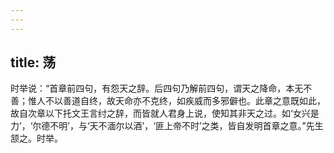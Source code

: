 ```yaml
---
---
---
```

title: 荡
---







时举说：“首章前四句，有怨天之辞。后四句乃解前四句，谓天之降命，本无不善；惟人不以善道自终，故天命亦不克终，如疾威而多邪僻也。此章之意既如此，故自次章以下托文王言纣之辞，而皆就人君身上说，使知其非天之过。如‘女兴是力’，‘尔德不明’，与‘天不湎尔以酒’，‘匪上帝不时’之类，皆自发明首章之意。”先生颔之。时举。